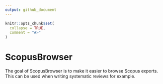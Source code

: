 ```yaml
---
output: github_document
---
```


<!-- README.md is generated from README.Rmd. Please edit that file -->

```r
knitr::opts_chunk$set(
  collapse = TRUE,
  comment = "#>"
)
```

# ScopusBrowser

<!-- badges: start -->
<!-- badges: end -->

The goal of ScopusBrowser is to make it easier to browse Scopus exports. This can be used when writing systematic reviews for example.


